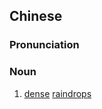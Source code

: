 {{also|雨脚}}
==Chinese==
{{zh-forms|s=雨脚}}

===Pronunciation===
{{zh-pron
|m=yǔjiǎo
|mn=qz:hǒ͘-kha/xm,zz:hō͘-kha
|cat=v
}}

===Noun===
{{zh-noun}}

# [[dense]] [[raindrops]]